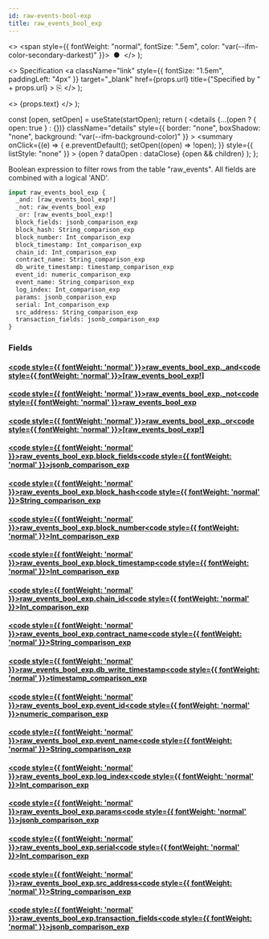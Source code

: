 ```yaml
---
id: raw-events-bool-exp
title: raw_events_bool_exp
---
```


<head>
  <meta content="noindex" name="robots" />
  <meta charset="utf-8" />
</head>

  <>
    <span style={{ fontWeight: "normal", fontSize: ".5em", color: "var(--ifm-color-secondary-darkest)" }}>
      &nbsp;●&nbsp;
    </span>
  </>
);

  <>
    Specification
    <a
      className="link"
      style={{ fontSize: "1.5em", paddingLeft: "4px" }}
      target="_blank"
      href={props.url}
      title={"Specified by " + props.url}
    >
      ⎘
    </a>
  </>
);

  <>
    <span className={props.class}>{props.text}</span>
  </>
);


  const [open, setOpen] = useState(startOpen);
  return (
    <details
      {...(open ? { open: true } : {})}
      className="details"
      style={{ border: "none", boxShadow: "none", background: "var(--ifm-background-color)" }}
    >
      <summary
        onClick={(e) => {
          e.preventDefault();
          setOpen((open) => !open);
        }}
        style={{ listStyle: "none" }}
      >
        {open ? dataOpen : dataClose}
      </summary>
      {open && children}
    </details>
  );
};

Boolean expression to filter rows from the table "raw_events". All fields are combined with a logical 'AND'.

```graphql
input raw_events_bool_exp {
  _and: [raw_events_bool_exp!]
  _not: raw_events_bool_exp
  _or: [raw_events_bool_exp!]
  block_fields: jsonb_comparison_exp
  block_hash: String_comparison_exp
  block_number: Int_comparison_exp
  block_timestamp: Int_comparison_exp
  chain_id: Int_comparison_exp
  contract_name: String_comparison_exp
  db_write_timestamp: timestamp_comparison_exp
  event_id: numeric_comparison_exp
  event_name: String_comparison_exp
  log_index: Int_comparison_exp
  params: jsonb_comparison_exp
  serial: Int_comparison_exp
  src_address: String_comparison_exp
  transaction_fields: jsonb_comparison_exp
}
```

### Fields

#### [<code style={{ fontWeight: 'normal' }}>raw_events_bool_exp.<b>\_and</b></code>](#)<Bullet />[<code style={{ fontWeight: 'normal' }}><b>[raw_events_bool_exp!]</b></code>](/docs/api/lockup/graphql/envio/inputs/raw-events-bool-exp.mdx) <Badge class="badge badge--secondary " text="list"/> <Badge class="badge badge--secondary " text="input"/>

#### [<code style={{ fontWeight: 'normal' }}>raw_events_bool_exp.<b>\_not</b></code>](#)<Bullet />[<code style={{ fontWeight: 'normal' }}><b>raw_events_bool_exp</b></code>](/docs/api/lockup/graphql/envio/inputs/raw-events-bool-exp.mdx) <Badge class="badge badge--secondary " text="input"/>

#### [<code style={{ fontWeight: 'normal' }}>raw_events_bool_exp.<b>\_or</b></code>](#)<Bullet />[<code style={{ fontWeight: 'normal' }}><b>[raw_events_bool_exp!]</b></code>](/docs/api/lockup/graphql/envio/inputs/raw-events-bool-exp.mdx) <Badge class="badge badge--secondary " text="list"/> <Badge class="badge badge--secondary " text="input"/>

#### [<code style={{ fontWeight: 'normal' }}>raw_events_bool_exp.<b>block_fields</b></code>](#)<Bullet />[<code style={{ fontWeight: 'normal' }}><b>jsonb_comparison_exp</b></code>](/docs/api/lockup/graphql/envio/inputs/jsonb-comparison-exp.mdx) <Badge class="badge badge--secondary " text="input"/>

#### [<code style={{ fontWeight: 'normal' }}>raw_events_bool_exp.<b>block_hash</b></code>](#)<Bullet />[<code style={{ fontWeight: 'normal' }}><b>String_comparison_exp</b></code>](/docs/api/lockup/graphql/envio/inputs/string-comparison-exp.mdx) <Badge class="badge badge--secondary " text="input"/>

#### [<code style={{ fontWeight: 'normal' }}>raw_events_bool_exp.<b>block_number</b></code>](#)<Bullet />[<code style={{ fontWeight: 'normal' }}><b>Int_comparison_exp</b></code>](/docs/api/lockup/graphql/envio/inputs/int-comparison-exp.mdx) <Badge class="badge badge--secondary " text="input"/>

#### [<code style={{ fontWeight: 'normal' }}>raw_events_bool_exp.<b>block_timestamp</b></code>](#)<Bullet />[<code style={{ fontWeight: 'normal' }}><b>Int_comparison_exp</b></code>](/docs/api/lockup/graphql/envio/inputs/int-comparison-exp.mdx) <Badge class="badge badge--secondary " text="input"/>

#### [<code style={{ fontWeight: 'normal' }}>raw_events_bool_exp.<b>chain_id</b></code>](#)<Bullet />[<code style={{ fontWeight: 'normal' }}><b>Int_comparison_exp</b></code>](/docs/api/lockup/graphql/envio/inputs/int-comparison-exp.mdx) <Badge class="badge badge--secondary " text="input"/>

#### [<code style={{ fontWeight: 'normal' }}>raw_events_bool_exp.<b>contract_name</b></code>](#)<Bullet />[<code style={{ fontWeight: 'normal' }}><b>String_comparison_exp</b></code>](/docs/api/lockup/graphql/envio/inputs/string-comparison-exp.mdx) <Badge class="badge badge--secondary " text="input"/>

#### [<code style={{ fontWeight: 'normal' }}>raw_events_bool_exp.<b>db_write_timestamp</b></code>](#)<Bullet />[<code style={{ fontWeight: 'normal' }}><b>timestamp_comparison_exp</b></code>](/docs/api/lockup/graphql/envio/inputs/timestamp-comparison-exp.mdx) <Badge class="badge badge--secondary " text="input"/>

#### [<code style={{ fontWeight: 'normal' }}>raw_events_bool_exp.<b>event_id</b></code>](#)<Bullet />[<code style={{ fontWeight: 'normal' }}><b>numeric_comparison_exp</b></code>](/docs/api/lockup/graphql/envio/inputs/numeric-comparison-exp.mdx) <Badge class="badge badge--secondary " text="input"/>

#### [<code style={{ fontWeight: 'normal' }}>raw_events_bool_exp.<b>event_name</b></code>](#)<Bullet />[<code style={{ fontWeight: 'normal' }}><b>String_comparison_exp</b></code>](/docs/api/lockup/graphql/envio/inputs/string-comparison-exp.mdx) <Badge class="badge badge--secondary " text="input"/>

#### [<code style={{ fontWeight: 'normal' }}>raw_events_bool_exp.<b>log_index</b></code>](#)<Bullet />[<code style={{ fontWeight: 'normal' }}><b>Int_comparison_exp</b></code>](/docs/api/lockup/graphql/envio/inputs/int-comparison-exp.mdx) <Badge class="badge badge--secondary " text="input"/>

#### [<code style={{ fontWeight: 'normal' }}>raw_events_bool_exp.<b>params</b></code>](#)<Bullet />[<code style={{ fontWeight: 'normal' }}><b>jsonb_comparison_exp</b></code>](/docs/api/lockup/graphql/envio/inputs/jsonb-comparison-exp.mdx) <Badge class="badge badge--secondary " text="input"/>

#### [<code style={{ fontWeight: 'normal' }}>raw_events_bool_exp.<b>serial</b></code>](#)<Bullet />[<code style={{ fontWeight: 'normal' }}><b>Int_comparison_exp</b></code>](/docs/api/lockup/graphql/envio/inputs/int-comparison-exp.mdx) <Badge class="badge badge--secondary " text="input"/>

#### [<code style={{ fontWeight: 'normal' }}>raw_events_bool_exp.<b>src_address</b></code>](#)<Bullet />[<code style={{ fontWeight: 'normal' }}><b>String_comparison_exp</b></code>](/docs/api/lockup/graphql/envio/inputs/string-comparison-exp.mdx) <Badge class="badge badge--secondary " text="input"/>

#### [<code style={{ fontWeight: 'normal' }}>raw_events_bool_exp.<b>transaction_fields</b></code>](#)<Bullet />[<code style={{ fontWeight: 'normal' }}><b>jsonb_comparison_exp</b></code>](/docs/api/lockup/graphql/envio/inputs/jsonb-comparison-exp.mdx) <Badge class="badge badge--secondary " text="input"/>
